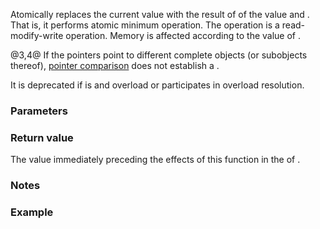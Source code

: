 {{cpp/atomic/atomic/title|fetch_min}}
{{cpp/atomic/atomic/navbar}}
{{dcl begin}}
{{dcl h|member only of {{tt|atomic&lt;''Integral''}}{{sep}}{{tt|&gt;}} specializations}}
{{dcl|num=1|since=c++26|1=
T fetch_min( T arg, std::memory_order order =
                        std::memory_order_seq_cst ) noexcept;
}}
{{dcl|num=2|since=c++26|1=
T fetch_min( T arg, std::memory_order order =
                        std::memory_order_seq_cst ) volatile noexcept;
}}
{{dcl h|member only of {{tt|atomic&lt;T*&gt;}} partial specialization}}
{{dcl|num=3|since=c++26|1=
T* fetch_min( T* arg, std::memory_order order =
                          std::memory_order_seq_cst ) noexcept;
}}
{{dcl|num=4|since=c++26|1=
T* fetch_min( T* arg, std::memory_order order =
                          std::memory_order_seq_cst ) volatile noexcept;
}}
{{dcl end}}

Atomically replaces the current value with the result of {{lc|std::min}} of the value and {{c|arg}}. That is, it performs atomic minimum operation. The operation is a read-modify-write operation. Memory is affected according to the value of {{c|order}}.

@3,4@ If the pointers point to different complete objects (or subobjects thereof), [[cpp/language/operator comparison#Built-in pointer relational comparison|pointer comparison]] does not establish a {{enwiki|strict weak ordering}}.

It is deprecated if {{c|std::atomic&lt;T&gt;::is_always_lock_free}} is {{c|false}} and overload {{v|2}} or {{v|4}} participates in overload resolution.

===Parameters===
{{par begin}}
{{par|arg|the other argument of {{lc|std::min}}}}
{{par|order|memory order constraints to enforce}}
{{par end}}

===Return value===
The value immediately preceding the effects of this function in the {{lsd|cpp/atomic/memory order#Modification order}} of {{c|*this}}.

===Notes===
{{feature test macro|__cpp_lib_atomic_min_max|Atomic minimum/maximum|value=202403L|std=C++26}}

===Example===
{{example}}

{{langlinks|de|es|fr|it|ja|pt|ru|zh}}